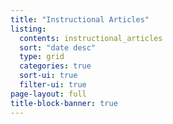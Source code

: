 ```yaml
---
title: "Instructional Articles"
listing:
  contents: instructional_articles
  sort: "date desc"
  type: grid
  categories: true
  sort-ui: true
  filter-ui: true
page-layout: full
title-block-banner: true
---
```

